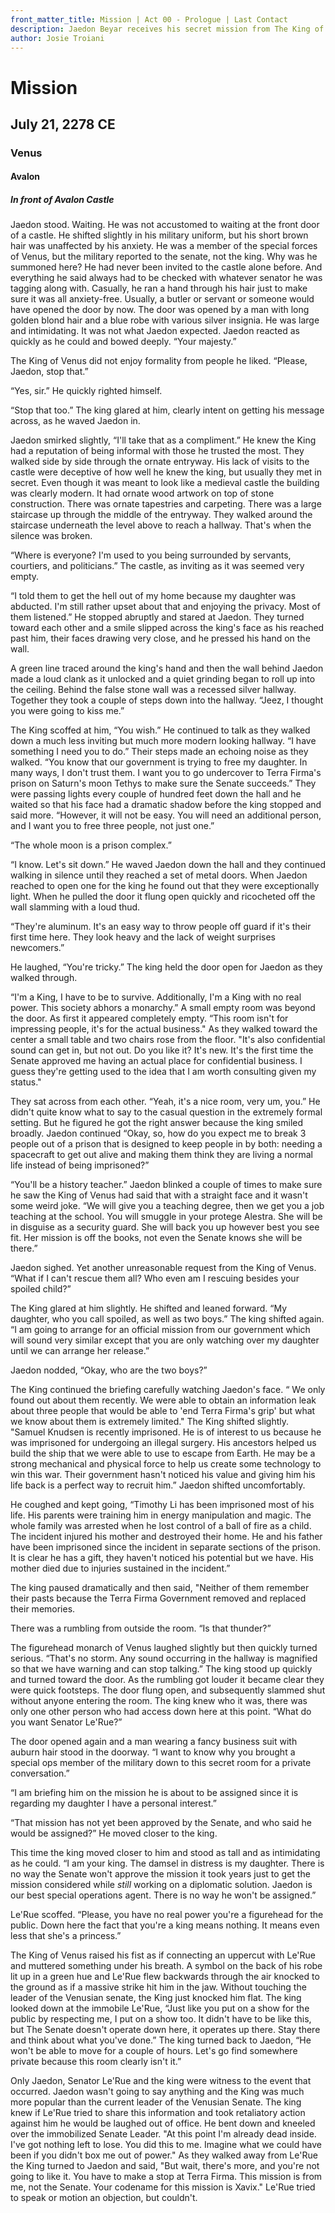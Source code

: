 ```yaml
---
front_matter_title: Mission | Act 00 - Prologue | Last Contact
description: Jaedon Beyar receives his secret mission from The King of Venus. And the king continues a long going feud with the official elected leadership of the Republic.
author: Josie Troiani
---
```

# Mission

## July 21, 2278 CE

### Venus

#### Avalon

##### In front of Avalon Castle

Jaedon stood. Waiting. He was not accustomed to waiting at the front door of a castle. He shifted slightly in his military uniform, but his short brown hair was unaffected by his anxiety. He was a member of the special forces of Venus, but the military reported to the senate, not the king. Why was he summoned here? He had never been invited to the castle alone before. And everything he said always had to be checked with whatever senator he was tagging along with. Casually, he ran a hand through his hair just to make sure it was all anxiety-free. Usually, a butler or servant or someone would have opened the door by now. The door was opened by a man with long golden blond hair and a blue robe with various silver insignia. He was large and intimidating. It was not what Jaedon expected. Jaedon reacted as quickly as he could and bowed deeply. “Your majesty.”

The King of Venus did not enjoy formality from people he liked. “Please, Jaedon, stop that.”

“Yes, sir.” He quickly righted himself.

“Stop that too.” The king glared at him, clearly intent on getting his message across, as he waved Jaedon in.

Jaedon smirked slightly, “I'll take that as a compliment.” He knew the King had a reputation of being informal with those he trusted the most. They walked side by side through the ornate entryway. His lack of visits to the castle were deceptive of how well he knew the king, but usually they met in secret. Even though it was meant to look like a medieval castle the building was clearly modern. It had ornate wood artwork on top of stone construction. There was ornate tapestries and carpeting. There was a large staircase up through the middle of the entryway. They walked around the staircase underneath the level above to reach a hallway. That's when the silence was broken.

“Where is everyone? I'm used to you being surrounded by servants, courtiers, and politicians.” The castle, as inviting as it was seemed very empty.

“I told them to get the hell out of my home because my daughter was abducted. I'm still rather upset about that and enjoying the privacy. Most of them listened.” He stopped abruptly and stared at Jaedon. They turned toward each other and a smile slipped across the king's face as his reached past him, their faces drawing very close, and he pressed his hand on the wall.

A green line traced around the king's hand and then the wall behind Jaedon made a loud clank as it unlocked and a quiet grinding began to roll up into the ceiling. Behind the false stone wall was a recessed silver hallway. Together they took a couple of steps down into the hallway. “Jeez, I thought you were going to kiss me.”

The King scoffed at him, “You wish.” He continued to talk as they walked down a much less inviting but much more modern looking hallway. “I have something I need you to do.” Their steps made an echoing noise as they walked. “You know that our government is trying to free my daughter. In many ways, I don't trust them. I want you to go undercover to Terra Firma's prison on Saturn's moon Tethys to make sure the Senate succeeds.” They were passing lights every couple of hundred feet down the hall and he waited so that his face had a dramatic shadow before the king stopped and said more. “However, it will not be easy. You will need an additional person, and I want you to free three people, not just one.”

“The whole moon is a prison complex.”

“I know. Let's sit down.” He waved Jaedon down the hall and they continued walking in silence until they reached a set of metal doors. When Jaedon reached to open one for the king he found out that they were exceptionally light. When he pulled the door it flung open quickly and ricocheted off the wall slamming with a loud thud.

“They're aluminum. It's an easy way to throw people off guard if it's their first time here. They look heavy and the lack of weight surprises newcomers.”

He laughed, “You're tricky.” The king held the door open for Jaedon as they walked through.

“I'm a King, I have to be to survive. Additionally, I'm a King with no real power. This society abhors a monarchy.” A small empty room was beyond the door. As first it appeared completely empty. “This room isn't for impressing people, it's for the actual business." As they walked toward the center a small table and two chairs rose from the floor. "It's also confidential sound can get in, but not out. Do you like it? It's new. It's the first time the Senate approved me having an actual place for confidential business. I guess they're getting used to the idea that I am worth consulting given my status."

They sat across from each other. “Yeah, it's a nice room, very um, you.” He didn't quite know what to say to the casual question in the extremely formal setting. But he figured he got the right answer because the king smiled broadly. Jaedon continued “Okay, so, how do you expect me to break 3 people out of a prison that is designed to keep people in by both: needing a spacecraft to get out alive and making them think they are living a normal life instead of being imprisoned?”

“You'll be a history teacher.” Jaedon blinked a couple of times to make sure he saw the King of Venus had said that with a straight face and it wasn't some weird joke. “We will give you a teaching degree, then we get you a job teaching at the school. You will smuggle in your protege Alestra. She will be in disguise as a security guard. She will back you up however best you see fit. Her mission is off the books, not even the Senate knows she will be there.”

Jaedon sighed. Yet another unreasonable request from the King of Venus. “What if I can't rescue them all? Who even am I rescuing besides your spoiled child?”

The King glared at him slightly. He shifted and leaned forward. “My daughter, who you call spoiled, as well as two boys.” The king shifted again. “I am going to arrange for an official mission from our government which will sound very similar except that you are only watching over my daughter until we can arrange her release.”

Jaedon nodded, “Okay, who are the two boys?”

The King continued the briefing carefully watching Jaedon's face. “ We only found out about them recently. We were able to obtain an information leak about three people that would be able to 'end Terra Firma's grip' but what we know about them is extremely limited." The King shifted slightly. "Samuel Knudsen is recently imprisoned. He is of interest to us because he was imprisoned for undergoing an illegal surgery. His ancestors helped us build the ship that we were able to use to escape from Earth. He may be a strong mechanical and physical force to help us create some technology to win this war. Their government hasn't noticed his value and giving him his life back is a perfect way to recruit him.” Jaedon shifted uncomfortably.

He coughed and kept going, “Timothy Li has been imprisoned most of his life. His parents were training him in energy manipulation and magic. The whole family was arrested when he lost control of a ball of fire as a child. The incident injured his mother and destroyed their home. He and his father have been imprisoned since the incident in separate sections of the prison. It is clear he has a gift, they haven't noticed his potential but we have. His mother died due to injuries sustained in the incident.”

The king paused dramatically and then said, "Neither of them remember their pasts because the Terra Firma Government removed and replaced their memories.

There was a rumbling from outside the room. “Is that thunder?”

The figurehead monarch of Venus laughed slightly but then quickly turned serious. “That's no storm. Any sound occurring in the hallway is magnified so that we have warning and can stop talking.” The king stood up quickly and turned toward the door. As the rumbling got louder it became clear they were quick footsteps. The door flung open, and subsequently slammed shut without anyone entering the room. The king knew who it was, there was only one other person who had access down here at this point. “What do you want Senator Le'Rue?”

The door opened again and a man wearing a fancy business suit with auburn hair stood in the doorway. “I want to know why you brought a special ops member of the military down to this secret room for a private conversation.”

“I am briefing him on the mission he is about to be assigned since it is regarding my daughter I have a personal interest.”

“That mission has not yet been approved by the Senate, and who said he would be assigned?” He moved closer to the king.

This time the king moved closer to him and stood as tall and as intimidating as he could. “I am your king. The damsel in distress is my daughter. There is no way the Senate won't approve the mission it took years just to get the mission considered while *still* working on a diplomatic solution. Jaedon is our best special operations agent. There is no way he won't be assigned.”

Le'Rue scoffed. “Please, you have no real power you're a figurehead for the public. Down here the fact that you're a king means nothing. It means even less that she's a princess.”

The King of Venus raised his fist as if connecting an uppercut with Le'Rue and muttered something under his breath. A symbol on the back of his robe lit up in a green hue and Le'Rue flew backwards through the air knocked to the ground as if a massive strike hit him in the jaw. Without touching the leader of the Venusian senate, the King just knocked him flat. The king looked down at the immobile Le'Rue, “Just like you put on a show for the public by respecting me, I put on a show too. It didn't have to be like this, but The Senate doesn't operate down here, it operates up there. Stay there and think about what you've done.” The king turned back to Jaedon, “He won't be able to move for a couple of hours. Let's go find somewhere private because this room clearly isn't it.”

Only Jaedon, Senator Le'Rue and the king were witness to the event that occurred. Jaedon wasn't going to say anything and the King was much more popular than the current leader of the Venusian Senate. The king knew if Le'Rue tried to share this information and took retaliatory action against him he would be laughed out of office. He bent down and kneeled over the immobilized Senate Leader. "At this point I'm already dead inside. I've got nothing left to lose. You did this to me. Imagine what we could have been if you didn't box me out of power." As they walked away from Le'Rue the King turned to Jaedon and said, "But wait, there's more, and you're not going to like it. You have to make a stop at Terra Firma. This mission is from me, not the Senate. Your codename for this mission is Xavix." Le'Rue tried to speak or motion an objection, but couldn't.
